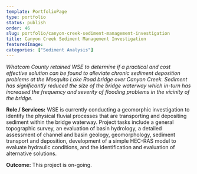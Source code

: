 ```yaml
---
template: PortfolioPage
type: portfolio
status: publish
order: 46
slug: portfolio/canyon-creek-sediment-management-investigation
title: Canyon Creek Sediment Management Investigation
featuredImage: 
categories: ["Sediment Analysis"]
---
```


_Whatcom County retained WSE to determine if a practical and cost effective solution can be found to alleviate chronic sediment deposition problems at the Mosquito Lake Road bridge over Canyon Creek. Sediment has significantly reduced the size of the bridge waterway which in-turn has increased the frequency and severity of flooding problems in the vicinity of the bridge._  
  
**Role / Services:** WSE is currently conducting a geomorphic investigation to identify the physical fluvial processes that are transporting and depositing sediment within the bridge waterway. Project tasks include a general topographic survey, an evaluation of basin hydrology, a detailed assessment of channel and basin geology, geomorphology, sediment transport and deposition, development of a simple HEC-RAS model to evaluate hydraulic conditions, and the identification and evaluation of alternative solutions.  
  
**Outcome:** This project is on-going.